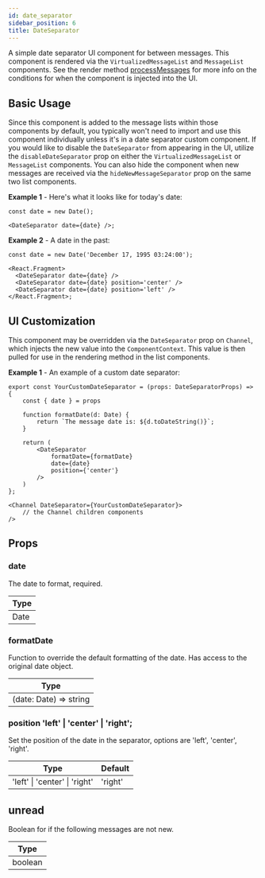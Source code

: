 ```yaml
---
id: date_separator
sidebar_position: 6
title: DateSeparator
---
```


A simple date separator UI component for between messages. This component is rendered via the `VirtualizedMessageList` and `MessageList` components. See the render method
[processMessages](https://github.com/GetStream/stream-chat-react/blob/master/src/components/MessageList/utils.ts) for more info on the conditions for when the component is injected into the UI.

## Basic Usage

Since this component is added to the message lists within those components by default, you typically won't need to import and use this component individually unless it's in a date separator custom component.
If you would like to disable the `DateSeparator` from appearing in the UI, utilize the
`disableDateSeparator` prop on either the `VirtualizedMessageList` or `MessageList` components.
You can also hide the component when new messages are received via the `hideNewMessageSeparator` prop on the same two list components.

**Example 1** - Here's what it looks like for today's date:

```tsx
const date = new Date();

<DateSeparator date={date} />;
```

**Example 2** - A date in the past:

```tsx
const date = new Date('December 17, 1995 03:24:00');

<React.Fragment>
  <DateSeparator date={date} />
  <DateSeparator date={date} position='center' />
  <DateSeparator date={date} position='left' />
</React.Fragment>;
```

## UI Customization

This component may be overridden via the `DateSeparator` prop on `Channel`, which injects the new value into the `ComponentContext`. This value is then pulled for use in the rendering method in the list components.

**Example 1** - An example of a custom date separator:

```tsx
export const YourCustomDateSeparator = (props: DateSeparatorProps) => {
    const { date } = props

    function formatDate(d: Date) {
        return `The message date is: ${d.toDateString()}`;
    }

    return (
        <DateSeparator
            formatDate={formatDate}
            date={date}
            position={'center'}
        />
    )
};

<Channel DateSeparator={YourCustomDateSeparator}>
    // the Channel children components
/>
```

## Props

### date

The date to format, required.

| Type |
| ---- |
| Date |

### formatDate

Function to override the default formatting of the date. Has access to the original date object.

| Type                   |
| ---------------------- |
| (date: Date) => string |

### position 'left' | 'center' | 'right';

Set the position of the date in the separator, options are 'left', 'center', 'right'.

| Type                          | Default |
| ----------------------------- | ------- |
| 'left' \| 'center' \| 'right' | 'right' |

## unread

Boolean for if the following messages are not new.

| Type    |
| ------- |
| boolean |

